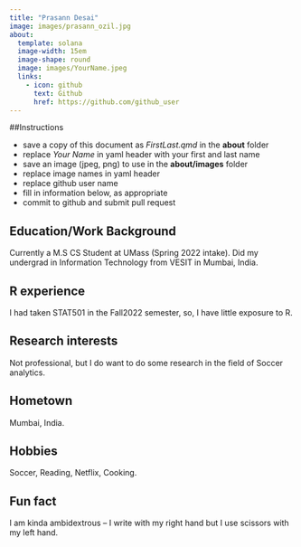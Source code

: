 ```yaml
---
title: "Prasann Desai"
image: images/prasann_ozil.jpg
about:
  template: solana
  image-width: 15em
  image-shape: round
  image: images/YourName.jpeg
  links:
    - icon: github
      text: Github
      href: https://github.com/github_user
---
```


##Instructions

  - save a copy of this document as *FirstLast.qmd* in the **about** folder
  - replace *Your Name* in yaml header with your first and last name
  - save an image (jpeg, png) to use in the **about/images** folder
  - replace image names in yaml header
  - replace github user name
  - fill in information below, as appropriate
  - commit to github and submit pull request

## Education/Work Background
Currently a M.S CS Student at UMass (Spring 2022 intake). 
Did my undergrad in Information Technology from VESIT in Mumbai, India.

## R experience
I had taken STAT501 in the Fall2022 semester, so, I have little exposure to R.

## Research interests
Not professional, but I do want to do some research in the field of Soccer analytics.

## Hometown
Mumbai, India.

## Hobbies
Soccer, Reading, Netflix, Cooking.

## Fun fact
I am kinda ambidextrous -- I write with my right hand but I use scissors with my left hand.